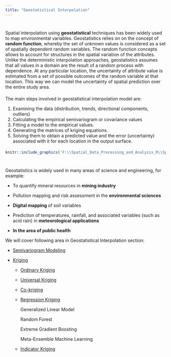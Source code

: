 ```yaml
---
title: "Geostatistical Interpolation"
---
```


<div style="margin-bottom:40px;">
</div>


Spatial interpolation using **geostatistical** techniques has been widely used to map environmental variables.  Geostatistics relies on on the concept of **random function**, whereby the set of unknown values is considered as a set of spatially dependent random variables. The random function concepts allows to account for structures in the spatial variation of the attributes. Unlike the deterministic interpolation approaches, geostatistics assumes that all values in a domain are the result of a random process with dependence.  At any particular location, the uncertainty of attribute value is estimated from a set of possible outcomes of the random variable at that location. This way we can model the uncertainty of spatial prediction over the entire study area. 

<div style="margin-bottom:20px;">
</div>

The main steps involved in geostatistical interpolation model are:

1.	Examining the data (distribution, trends, directional components, outliers)
2.	Calculating the empirical semivariogram or covariance values
3.	Fitting a model to the empirical values.
4.	Generating the matrices of kriging equations.
5.	Solving them to obtain a predicted value and the error (uncertainty) associated with it for each location in the output surface.

<div style="margin-bottom:20px;">
</div>

```r
knitr::include_graphics('F:\\Spatial_Data_Processing_and_Analysis_R\\Spatial-data-R\\Image\\PNG_FILE_07\\Flow_Chart.png')
```

<div style="margin-bottom:40px;">
</div>

Geostatistics is widely used in many areas of science and engineering, for example: 

* To quantify mineral resources in **mining industry**

* Pollution mapping and risk assessment in the **environmental sciences**

* **Digital mapping **of soil variables

* Prediction of temperatures, rainfall, and associated variables (such as acid rain) in  **meteorological applications**

* **In the area of public health** 




We will cover following area in Geostatistical Interpolation section: 
   
* [Semivariogram Modeling](semivariogram-modeling.html)
        
* [Kriging](kriging.html)
       
    - [Ordinary Kriging](ordinary-kriging.html)
    
    - [Universal Kriging](universal-kriging.html)
 
    - [Co-kriging](cokriging.html)

    - [Regression Kriging](regression-kriging.html)
  
        Generalized Linear Model

        Random Forest

        Extreme Gradient Boosting

        Meta-Ensemble Machine Learning
        
    - [Indicator Kriging](indicator-kriging.html)
        
      


